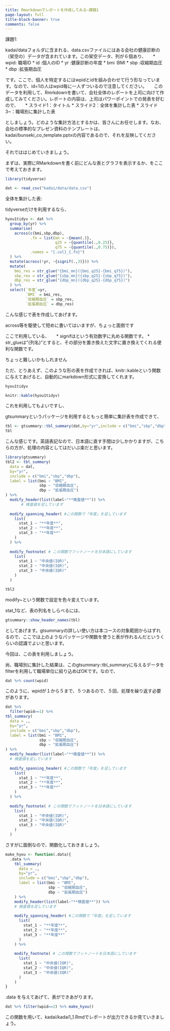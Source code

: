 ```yaml
---
title: Rmarkdownでレポートを作成してみる―課題1
page-layout: full
title-block-banner: true
comments: false
---
```


課題1:

kadai/dataフォルダに含まれる、data.csvファイルにはある会社の健康診断の（架空の）データが含まれています。この架空データ、列が６個あり、
 　
* wpid: 職場ID
* id  :個人のID
* yr  :健康診断の年度
* bmi :BMI
* sbp :収縮期血圧
* dbp :拡張期血圧

です。ここで、個人を特定するにはwpidとidを組み合わせて行う形なっています。なので、id=1の人はwpid毎に一人ずついるので注意してください。
 　
このデータを利用して、Rmrkdownを書いて、会社全体のレポートを上司に向けて作成してみてください。レポートの内容は、上司はパワーポイントでの発表を好むので、
 　
* スライド1：タイトル
* スライド2：全体を集計した表
* スライド3~：職場別に集計した表

としましょう。どのような集計方法とするかは、皆さんにお任せします。なお、会社の標準的なプレゼン資料のテンプレートは、kadai/bunseki_co_template.pptxの内容であるので、それを反映してください。

それでははじめていきましょう。

まずは、実際にRMarkdownを書く前にどんな表とグラフを表示するか、をここで考えておきます。

```r
library(tidyverse)

dat <- read_csv("kadai/data/data.csv")
```

全体を集計した表:

tidyverseだけを利用するなら、

```r
hyou1tidyv <- dat %>% 
  group_by(yr) %>% 
  summarise(
    across(c(bmi,sbp,dbp),
           .fn = list(mn = ~{mean(.)},
                      q25 = ~{quantile(.,0.25)},
                      q75 = ~{quantile(.,0.75)}),
           .names = "{.col}_{.fn}")
  ) %>% 
  mutate(across(!yr, ~{signif(.,3)})) %>% 
  mutate(
    bmi_res = str_glue("{bmi_mn}({bmi_q25}-{bmi_q75})"),
    sbp_res = str_glue("{sbp_mn}({sbp_q25}-{sbp_q75})"),
    dbp_res = str_glue("{dbp_mn}({dbp_q25}-{dbp_q75})")
  ) %>% 
  select(`年度`=yr,
         `BMI` = bmi_res,
         `収縮期血圧` = sbp_res,
         `拡張期血圧` = dbp_res)

```

こんな感じで表を作成してあげます。

across等を駆使して短めに書いてはいますが、ちょっと面倒です

ここで利用している、
　
* signifはという有効数字に丸める関数です。
* str_glueは"{列名}"とすると、その部分を置き換えた文字に置き換えてくれる便利な関数です。

ちょっと難しいかもしれません

ただ、とりあえず、このような形の表を作成できれば、knitr::kableという関数に与えてあげると、自動的にmarkdown形式に変換してくれます。

```r
hyou1tidyv

knitr::kable(hyou1tidyv)  
```

これを利用してもよいですし、


gtsummaryというパッケージを利用するともっと簡単に集計表を作成できて、

```r
tbl <- gtsummary::tbl_summary(dat,by="yr",include = c("bmi","sbp","dbp"))
tbl
```

こんな感じです。英語表記なので、日本語に直す手間は少しかかりますが、こちらの方が、処理の内容としてはだいぶ楽だと思います。

```r
library(gtsummary)
tbl2 <- tbl_summary(
  data = dat,
  by="yr",
  include = c("bmi","sbp","dbp"),
  label = list(bmi ~ "BMI", 
               sbp ~ "収縮期血圧",
               dbp ~ "拡張期血圧") 
) %>% 
  modify_header(list(label~"**検査値**")) %>%  
  　　　# 検査値を足しています
  
  modify_spanning_header( #この関数で「年度」を足しています
    list(
      stat_1 ~ "**年度**",
      stat_2 ~ "**年度**",
      stat_3 ~ "**年度**"
    )
  ) %>% 
  
  modify_footnote( # この関数でフットノートを日本語にしています
    list(
      stat_1 ~ "中央値(IQR)",
      stat_2 ~ "中央値(IQR)",
      stat_3 ~ "中央値(IQR)"
    )
  )

tbl2
```

modify~という関数で設定を色々変えています。

stat_1など、表の列名をしらべるには、

```r
gtsummary::show_header_names(tbl)
```

としてあげます。gtsummaryの詳しい使い方は本コースの対象範囲からはずれるので、ここでは上のようなパッケージや関数を使うと表が作れるんだというくらいの認識でよいと思います。

今回は、この表を利用しましょう。

尚、職場別に集計した結果は、このgtsummary::tbl_summaryに与えるデータをfilterを利用して職場単位に絞り込めばOKです。なので、

```r
dat %>% count(wpid)
```

このように、wpidが１から５まで、５つあるので、５回、処理を繰り返す必要があります。

```r
dat %>% 
  filter(wpid==1) %>% 
tbl_summary(
  data = .,
  by="yr",
  include = c("bmi","sbp","dbp"),
  label = list(bmi ~ "BMI", 
               sbp ~ "収縮期血圧",
               dbp ~ "拡張期血圧") 
) %>% 
  modify_header(list(label~"**検査値**")) %>%  
  # 検査値を足しています
  
  modify_spanning_header( #この関数で「年度」を足しています
    list(
      stat_1 ~ "**年度**",
      stat_2 ~ "**年度**",
      stat_3 ~ "**年度**"
    )
  ) %>% 
  
  modify_footnote( # この関数でフットノートを日本語にしています
    list(
      stat_1 ~ "中央値(IQR)",
      stat_2 ~ "中央値(IQR)",
      stat_3 ~ "中央値(IQR)"
    )
  )

```

さすがに面倒なので、関数化しておきましょう。

```r

make_hyou <- function(.data){
  .data %>% 
    tbl_summary(
      data = .,
      by="yr",
      include = c("bmi","sbp","dbp"),
      label = list(bmi ~ "BMI", 
                   sbp ~ "収縮期血圧",
                   dbp ~ "拡張期血圧") 
    ) %>% 
    modify_header(list(label~"**検査値**")) %>%  
    # 検査値を足しています
    
    modify_spanning_header( #この関数で「年度」を足しています
      list(
        stat_1 ~ "**年度**",
        stat_2 ~ "**年度**",
        stat_3 ~ "**年度**"
      )
    ) %>% 
    
    modify_footnote( # この関数でフットノートを日本語にしています
      list(
        stat_1 ~ "中央値(IQR)",
        stat_2 ~ "中央値(IQR)",
        stat_3 ~ "中央値(IQR)"
      )
    )
}

```
.data を与えてあげて、表ができあがります。

```r
dat %>% filter(wpid==2) %>% make_hyou()
```

この関数を用いて、kadai/kadai1_1.Rmdでレポートが出力できるか見ていきましょう。